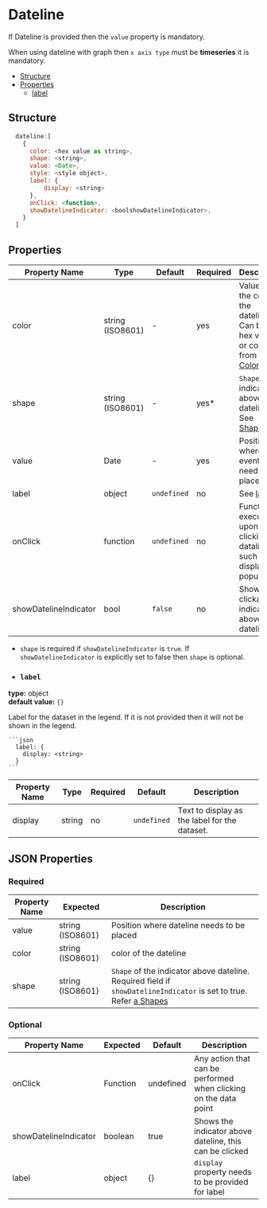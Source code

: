 # Dateline

If Dateline is provided then the `value` property is mandatory.

When using dateline with graph then `x axis type` must be **timeseries** it is mandatory.

-   [Structure](#structure)
-   [Properties](#properties)
    -   [label](#label)


## Structure

  ```js
    dateline:[
      {
        color: <hex value as string>,
        shape: <string>,
        value: <Date>,
        style: <style object>,
        label: {
            display: <string>
        },
        onClick: <function>,
        showDatelineIndicator: <boolshowDatelineIndicator>,
      }
    ]
  ```


## Properties 

| Property Name         | Type             | Default     | Required | Description                                                                                 |
|-----------------------|------------------|-------------|----------|---------------------------------------------------------------------------------------------|
| color                 | string (ISO8601) | -           | yes      | Value for the color of the dateline. Can be a hex value or constant from [Colors](#colors). |
| shape                 | string (ISO8601) | -           | yes*     | `Shape` of the indicator above dateline. See [Shapes](./Shapes).                            |
| value                 | Date             | -           | yes      | Position where eventline needs to be placed.                                                |
| label                 | object           | `undefined` | no       | See [label](#label).                                                                        |
| onClick               | function         | `undefined` | no       | Function to execute upon clicking the dataline, such as to display a popup.                 |
| showDatelineIndicator | bool             | `false`     | no       | Shows a clickable indicator above dateline.                                                 |

* `shape` is required if `showDatelineIndicator` is `true`. 
If `showDatelineIndicator` is explicitly set to false then `shape` is optional.


- ### `label`
**type:** object  
**default value:** `{}`

  Label for the dataset in the legend. If it is not provided then it will not be shown in the legend. 

    ```json
      label: {
        display: <string>
      }
    ```

  | Property Name | Type   | Required | Default     | Description                                   |
  |---------------|--------|----------|-------------|-----------------------------------------------|
  | display       | string | no       | `undefined` | Text to display as the label for the dataset. |


## JSON Properties

### Required

| Property Name | Expected         | Description                                                                                                                   |
|---------------|------------------|-------------------------------------------------------------------------------------------------------------------------------|
| value         | string (ISO8601) | Position where dateline needs to be placed                                                                                    |
| color         | string (ISO8601) | color of the dateline                                                                                                         |
| shape         | string (ISO8601) | `Shape` of the indicator above dateline. Required field if `showDatelineIndicator` is set to true. Refer [a Shapes](./Shapes) |

### Optional

| Property Name         | Expected | Default   | Description                                                      |
|-----------------------|----------|-----------|------------------------------------------------------------------|
| onClick               | Function | undefined | Any action that can be performed when clicking on the data point |
| showDatelineIndicator | boolean  | true      | Shows the indicator above dateline, this can be clicked          |
| label                 | object   | {}        | `display` property needs to be provided for label                |
